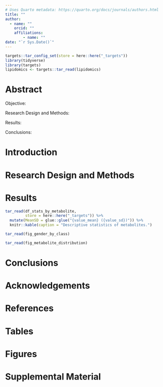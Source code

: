 ```yaml
---
# Uses Quarto metadata: https://quarto.org/docs/journals/authors.html
title: ""
author:
  - name: ""
    orcid: ""
    affiliations: 
        - name: ""
date: "`r Sys.Date()`"
---
```


```r
targets::tar_config_set(store = here::here("_targets"))
library(tidyverse)
library(targets)
lipidomics <- targets::tar_read(lipidomics)
```

# Abstract

Objective:

Research Design and Methods:

Results:

Conclusions:

# Introduction 

# Research Design and Methods

# Results
```r
tar_read(df_stats_by_metabolite,
         store = here::here("_targets")) %>%
  mutate(MeanSD = glue::glue("{value_mean} ({value_sd})")) %>%
  knitr::kable(caption = "Descriptive statistics of metabolites.")
```

```r
tar_read(fig_gender_by_class)

```

```r
tar_read(fig_metabolite_distribution)
```


# Conclusions

# Acknowledgements

# References

# Tables

# Figures

# Supplemental Material
